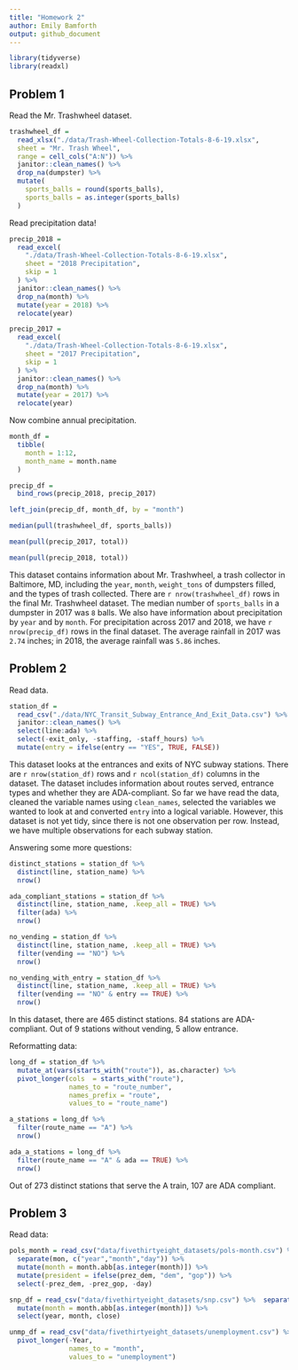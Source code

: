 ```yaml
---
title: "Homework 2"
author: Emily Bamforth
output: github_document
---
```


```r
library(tidyverse)
library(readxl)
```

## Problem 1

Read the Mr. Trashwheel dataset.

```r
trashwheel_df =
  read_xlsx("./data/Trash-Wheel-Collection-Totals-8-6-19.xlsx",
  sheet = "Mr. Trash Wheel",
  range = cell_cols("A:N")) %>% 
  janitor::clean_names() %>% 
  drop_na(dumpster) %>% 
  mutate(
    sports_balls = round(sports_balls),
    sports_balls = as.integer(sports_balls)
  )
```

Read precipitation data!

```r
precip_2018 =
  read_excel(
    "./data/Trash-Wheel-Collection-Totals-8-6-19.xlsx",
    sheet = "2018 Precipitation",
    skip = 1
  ) %>% 
  janitor::clean_names() %>% 
  drop_na(month) %>% 
  mutate(year = 2018) %>% 
  relocate(year)
```

```r
precip_2017 =
  read_excel(
    "./data/Trash-Wheel-Collection-Totals-8-6-19.xlsx",
    sheet = "2017 Precipitation",
    skip = 1
  ) %>% 
  janitor::clean_names() %>% 
  drop_na(month) %>% 
  mutate(year = 2017) %>% 
  relocate(year)
```

Now combine annual precipitation.

```r
month_df =
  tibble(
    month = 1:12,
    month_name = month.name
  )

precip_df =
  bind_rows(precip_2018, precip_2017)

left_join(precip_df, month_df, by = "month")
```

```r
median(pull(trashwheel_df, sports_balls))

mean(pull(precip_2017, total))

mean(pull(precip_2018, total))
```

This dataset contains information about Mr. Trashwheel, a trash collector in Baltimore, MD, including the `year`, `month`, `weight_tons` of dumpsters filled, and the types of trash collected. There are `r nrow(trashwheel_df)` rows in the final Mr. Trashwheel dataset. The median number of `sports_balls` in a dumpster in 2017 was `8` balls. We also have information about precipitation by `year` and by `month`. For precipitation across 2017 and 2018, we have `r nrow(precip_df)` rows in the final dataset. The average rainfall in 2017 was `2.74` inches; in 2018, the average rainfall was `5.86` inches. 

## Problem 2

Read data.

```r
station_df =
  read_csv("./data/NYC_Transit_Subway_Entrance_And_Exit_Data.csv") %>% 
  janitor::clean_names() %>% 
  select(line:ada) %>% 
  select(-exit_only, -staffing, -staff_hours) %>%
  mutate(entry = ifelse(entry == "YES", TRUE, FALSE))
```

This dataset looks at the entrances and exits of NYC subway stations. There are `r nrow(station_df)` rows and `r ncol(station_df)` columns in the dataset. The dataset includes information about routes served, entrance types and whether they are ADA-compliant. So far we have read the data, cleaned the variable names using `clean_names`, selected the variables we wanted to look at and converted `entry` into a logical variable. However, this dataset is not yet tidy, since there is not one observation per row. Instead, we have multiple observations for each subway station.

Answering some more questions:

```r
distinct_stations = station_df %>% 
  distinct(line, station_name) %>%
  nrow()

ada_compliant_stations = station_df %>% 
  distinct(line, station_name, .keep_all = TRUE) %>%
  filter(ada) %>%
  nrow()

no_vending = station_df %>% 
  distinct(line, station_name, .keep_all = TRUE) %>%
  filter(vending == "NO") %>%
  nrow()

no_vending_with_entry = station_df %>% 
  distinct(line, station_name, .keep_all = TRUE) %>%
  filter(vending == "NO" & entry == TRUE) %>%
  nrow()
```

In this dataset, there are 465 distinct stations. 84 stations are ADA-compliant. Out of 9 stations without vending, 5 allow entrance.

Reformatting data:

```r
long_df = station_df %>%
  mutate_at(vars(starts_with("route")), as.character) %>%
  pivot_longer(cols  = starts_with("route"),
               names_to = "route_number",
               names_prefix = "route",
               values_to = "route_name")

a_stations = long_df %>%
  filter(route_name == "A") %>%
  nrow()

ada_a_stations = long_df %>%
  filter(route_name == "A" & ada == TRUE) %>%
  nrow()
```

Out of 273 distinct stations that serve the A train, 107 are ADA compliant.

## Problem 3

Read data:

```r
pols_month = read_csv("data/fivethirtyeight_datasets/pols-month.csv") %>% 
  separate(mon, c("year","month","day")) %>% 
  mutate(month = month.abb[as.integer(month)]) %>% 
  mutate(president = ifelse(prez_dem, "dem", "gop")) %>% 
  select(-prez_dem, -prez_gop, -day)
```

```r
snp_df = read_csv("data/fivethirtyeight_datasets/snp.csv") %>%  separate(date, c("month","day","year")) %>% 
  mutate(month = month.abb[as.integer(month)]) %>%
  select(year, month, close)
```

```r
unmp_df = read_csv("data/fivethirtyeight_datasets/unemployment.csv") %>% 
  pivot_longer(-Year,
               names_to = "month",
               values_to = "unemployment")
```

